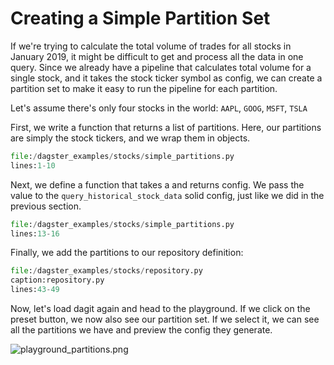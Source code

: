 
<DynamicMetaTags
  title="Creating a Simple Partition Set | Dagster"
  description="Dagster is a system for building modern data applications."
/>

# Creating a Simple Partition Set

If we're trying to calculate the total volume of trades for all stocks
in January 2019, it might be difficult to get and process all the data
in one query. Since we already have a pipeline that calculates total
volume for a single stock, and it takes the stock ticker symbol as
config, we can create a partition set to make it easy to run the
pipeline for each partition.

Let's assume there's only four stocks in the world: `AAPL`, `GOOG`,
`MSFT`, `TSLA`

First, we write a function that returns a list of partitions. Here, our
partitions are simply the stock tickers, and we wrap them in <PyObject module="dagster" object="Partition"/> objects.

```python literalinclude emphasize-lines=4-10 caption=repository.py
file:/dagster_examples/stocks/simple_partitions.py
lines:1-10
```

Next, we define a function that takes a <PyObject module="dagster" object="Partition"/> and
returns config. We pass the <PyObject module="dagster" object="Partition"/> value
to the `query_historical_stock_data` solid config, just like we did in
the previous section.

```python literalinclude caption=repository.py
file:/dagster_examples/stocks/simple_partitions.py
lines:13-16
```

Finally, we add the partitions to our repository definition:

```python literalinclude emphasize-lines=6
file:/dagster_examples/stocks/repository.py
caption:repository.py
lines:43-49
```

Now, let's load dagit again and head to the playground. If we click on
the preset button, we now also see our partition set. If we select it,
we can see all the partitions we have and preview the config they
generate.

![playground_partitions.png](/assets/images/learn/guides/partitioning/playground_partitions.png)
